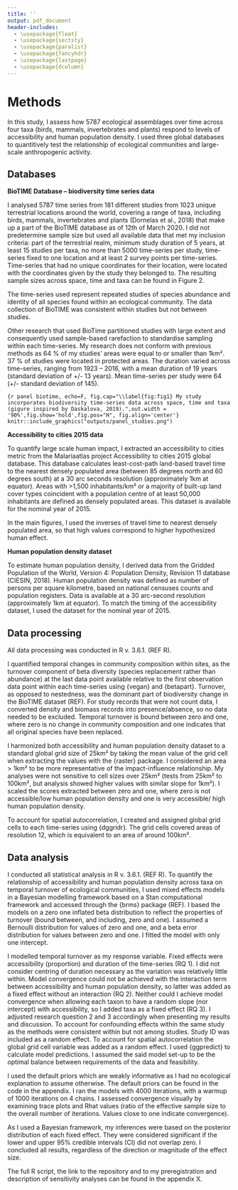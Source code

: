 ```yaml
---
title: ''
output: pdf_document
header-includes:
  - \usepackage{float}
  - \usepackage{sectsty}
  - \usepackage{paralist}
  - \usepackage{fancyhdr}
  - \usepackage{lastpage}
  - \usepackage{dcolumn}
---
```


# Methods

In this study, I assess how 5787 ecological assemblages over time across four taxa (birds, mammals, invertebrates and plants) respond to levels of accessibility and human population density. I used three global databases to quantitively test the relationship of ecological communities and large-scale anthropogenic activity. 

## Databases
**BioTIME Database – biodiversity time series data**

I analysed 5787 time series from 181 different studies from 1023 unique terrestrial locations around the world, covering a range of taxa, including birds, mammals, invertebrates and plants (Dornelas et al., 2018) that make up a part of the BioTIME database as of 12th of March 2020. I did not predetermine sample size but used all available data that met my inclusion criteria: part of the terrestrial realm, minimum study duration of 5 years, at least 15 studies per taxa, no more than 5000 time-series per study, time-series fixed to one location and at least 2 survey points per time-series. Time-series that had no unique coordinates for their location, were located with the coordinates given by the study they belonged to. The resulting sample sizes across space, time and taxa can be found in Figure 2.

The time-series used represent repeated studies of species abundance and identity of all species found within an ecological community. The data collection of BioTIME was consistent within studies but not between studies. 

Other research that used BioTime partitioned studies with large extent and consequently used sample-based rarefaction to standardise sampling within each time-series. My research does not conform with previous methods as 64 % of my studies’ areas were equal to or smaller than 1km².  37 % of studies were located in protected areas. The duration varied across time-series, ranging from 1923 – 2016, with a mean duration of 19 years (standard deviation of +/- 13 years). Mean time-series per study were 64 (+/- standard deviation of 145).

```{r panel biotime, echo=F, fig.cap="\\label{fig:fig1} My study incorporates biodiversity time-series data across space, time and taxa (gigure inspired by Daskalova, 2019).",out.width = '90%',fig.show='hold',fig.pos="H", fig.align='center'}
knitr::include_graphics("outputs/panel_studies.png")
```

**Accessibility to cities 2015 data**

To quantify large scale human impact, I extracted an accessibility to cities metric from the Malariaatlas project Accessibility to cities 2015 global database. This database calculates least-cost-path land-based travel time to the nearest densely populated area (between 85 degrees north and 60 degrees south) at a 30 arc seconds resolution (approximately 1km at equator). Areas with >1,500 inhabitants/km² or a majority of built-up land cover types coincident with a population centre of at least 50,000 inhabitants are defined as densely populated areas. This dataset is available for the nominal year of 2015.

In the main figures, I used the inverses of travel time to nearest densely populated area, so that high values correspond to higher hypothesized human effect.

**Human population density dataset**

To estimate human population density, I derived data from the Gridded Population of the World, Version 4: Population Density, Revision 11 database (CIESIN, 2018). Human population density was defined as number of persons per square kilometre, based on national censuses counts and population registers. Data is available at a 30 arc-second resolution (approximately 1km at equator). To match the timing of the accessibility dataset, I used the dataset for the nominal year of 2015.

## Data processing
All data processing was conducted in R v. 3.6.1. (REF R).

I quantified temporal changes in community composition within sites, as the turnover component of beta diversity (species replacement rather than abundance) at the last data point available relative to the first observation data point within each time-series using {vegan} and {betapart}. Turnover, as opposed to nestedness, was the dominant part of biodiversity change in the BioTIME dataset (REF). For study records that were not count data, I converted density and biomass records into presence/absence, so no data needed to be excluded. Temporal turnover is bound between zero and one, where zero is no change in community composition and one indicates that all original species have been replaced.

I harmonized both accessibility and human population density dataset to a standard global grid size of 25km² by taking the mean value of the grid cell when extracting the values with the {raster} package. I considered an area > 1km² to be more representative of the impact-influence relationship. My analyses were not sensitive to cell sizes over 25km² (tests from 25km² to 100km², but analysis showed higher values with similar slope for 1km²). I scaled the scores extracted between zero and one, where zero is not accessible/low human population density and one is very accessible/ high human population density. 

To account for spatial autocorrelation, I created and assigned global grid cells to each time-series using {dggridr}. The grid cells covered areas of resolution 12, which is equivalent to an area of around 100km². 

## Data analysis
I conducted all statistical analysis in R v. 3.6.1. (REF R). To quantify the relationship of accessibility and human population density across taxa on temporal turnover of ecological communities, I used mixed effects models in a Bayesian modelling framework based on a Stan computational framework and accessed through the {brms} package (REF). I based the models on a zero one inflated beta distribution to reflect the properties of turnover (bound between, and including, zero and one). I assumed a Bernoulli distribution for values of zero and one, and a beta error distribution for values between zero and one. I fitted the model with only one intercept.

I modelled temporal turnover as my response variable. Fixed effects were accessibility (proportion) and duration of the time-series (RQ 1). I did not consider centring of duration necessary as the variation was relatively little within. Model convergence could not be achieved with the interaction term between accessibility and human population density, so latter was added as a fixed effect without an interaction (RQ 2). Neither could I achieve model convergence when allowing each taxon to have a random slope (nor intercept) with accessibility, so I added taxa as a fixed effect (RQ 3). I adjusted research question 2 and 3 accordingly when presenting my results and discussion. To account for confounding effects within the same study as the methods were consistent within but not among studies. Study ID was included as a random effect. To account for spatial autocorrelation the global grid cell variable was added as a random effect. I used {ggpredict} to calculate model predictions. I assumed the said model set-up to be the optimal balance between requirements of the data and feasibility.

I used the default priors which are weakly informative as I had no ecological explanation to assume otherwise. The default priors can be found in the code in the appendix.
I ran the models with 4000 iterations, with a warmup of 1000 iterations on 4 chains. I assessed convergence visually by examining trace plots and Rhat values (ratio of the effective sample size to the overall number of iterations. Values close to one indicate convergence).

As I used a Bayesian framework, my inferences were based on the posterior distribution of each fixed effect. They were considered significant if the lower and upper 95% credible intervals (CI) did not overlap zero. I concluded all results, regardless of the direction or magnitude of the effect size.

The full R script, the link to the repository and to my preregistration and description of sensitivity analyses can be found in the appendix X.